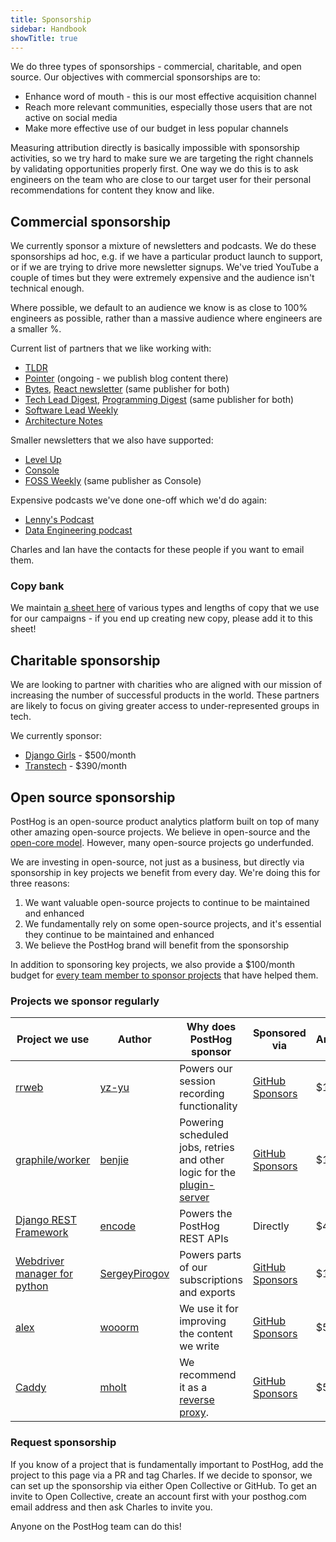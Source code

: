 ```yaml
---
title: Sponsorship
sidebar: Handbook
showTitle: true
---
```


We do three types of sponsorships - commercial, charitable, and open source. Our objectives with commercial sponsorships are to:

- Enhance word of mouth - this is our most effective acquisition channel
- Reach more relevant communities, especially those users that are not active on social media
- Make more effective use of our budget in less popular channels 

Measuring attribution directly is basically impossible with sponsorship activities, so we try hard to make sure we are targeting the right channels by validating opportunities properly first. One way we do this is to ask engineers on the team who are close to our target user for their personal recommendations for content they know and like. 

## Commercial sponsorship

We currently sponsor a mixture of newsletters and podcasts. We do these sponsorships ad hoc, e.g. if we have a particular product launch to support, or if we are trying to drive more newsletter signups. We've tried YouTube a couple of times but they were extremely expensive and the audience isn't technical enough. 

Where possible, we default to an audience we know is as close to 100% engineers as possible, rather than a massive audience where engineers are a smaller %.  

Current list of partners that we like working with:

- [TLDR](https://tldr.tech/)
- [Pointer](https://www.pointer.io/) (ongoing - we publish blog content there)
- [Bytes](https://bytes.dev/), [React newsletter](https://reactnewsletter.com/) (same publisher for both)
- [Tech Lead Digest](https://techleaddigest.net/), [Programming Digest](https://programmingdigest.net/) (same publisher for both)
- [Software Lead Weekly](https://softwareleadweekly.com/)
- [Architecture Notes](https://architecturenotes.co/)

Smaller newsletters that we also have supported:

- [Level Up](https://levelup.patkua.com/)
- [Console](https://console.dev/)
- [FOSS Weekly](https://fossweekly.beehiiv.com/) (same publisher as Console) 

Expensive podcasts we've done one-off which we'd do again:

- [Lenny's Podcast](https://www.lennyspodcast.com/)
- [Data Engineering podcast](https://www.dataengineeringpodcast.com/)

Charles and Ian have the contacts for these people if you want to email them. 

### Copy bank

We maintain [a sheet here](https://docs.google.com/spreadsheets/d/1VOwyDs8qmXw38KgCiPeJMIGS-SedSAZLXfb2zvB_1jE/edit#gid=0) of various types and lengths of copy that we use for our campaigns - if you end up creating new copy, please add it to this sheet!

## Charitable sponsorship

We are looking to partner with charities who are aligned with our mission of increasing the number of successful products in the world. These partners are likely to focus on giving greater access to under-represented groups in tech.  

We currently sponsor:

- [Django Girls](https://djangogirls.org/en/) - $500/month
- [Transtech](https://transtechsocial.org/) - $390/month

## Open source sponsorship

PostHog is an open-source product analytics platform built on top of many other amazing open-source projects. We believe in open-source and the [open-core model](https://en.wikipedia.org/wiki/Open-core_model). However, many open-source projects go underfunded.

We are investing in open-source, not just as a business, but directly via sponsorship in key projects we benefit from every day. We're doing this for three reasons:

1. We want valuable open-source projects to continue to be maintained and enhanced
2. We fundamentally rely on some open-source projects, and it's essential they continue to be maintained and enhanced
3. We believe the PostHog brand will benefit from the sponsorship

In addition to sponsoring key projects, we also provide a $100/month budget for [every team member to sponsor projects](/handbook/people/spending-money#open-source-sponsorship-for-individuals) that have helped them.

### Projects we sponsor regularly

| Project we use               | Author     | Why does PostHog sponsor                                                  | Sponsored via                           | Amount/month           |
| ---------------------------- | ---------- | ------------------------------------------------------------------------- | --------------------------------------- | ---------------------- |
| [rrweb]                      | [yz-yu]    | Powers our session recording functionality                                | [GitHub Sponsors][github-sponsors]      | $100                   |
| [graphile/worker]            | [benjie]   | Powering scheduled jobs, retries and other logic for the [plugin-server]  | [GitHub Sponsors][github-sponsors]      | $100                   |
| [Django REST Framework][drf] | [encode]   | Powers the PostHog REST APIs                                              | Directly                                | $400                   |
| [Webdriver manager for python]                       | [SergeyPirogov]   | Powers parts of our subscriptions and exports                                          | [GitHub Sponsors][github-sponsors]      | $15                     |
| [alex]                       | [wooorm]   | We use it for improving the content we write                                           | [GitHub Sponsors][github-sponsors]      | $5                     |
| [Caddy]                       | [mholt]   | We recommend it as a [reverse proxy](/docs/advanced/proxy#deploying-a-reverse-proxy).                                      | [GitHub Sponsors][github-sponsors]      | $50                     |

<!-- projects -->
[rrweb]: https://github.com/rrweb-io/rrweb
[graphile/worker]: https://github.com/graphile/worker
[drf]: https://github.com/encode/django-rest-framework
[alex]: https://github.com/get-alex/alex
[Webdriver manager for python]: https://github.com/SergeyPirogov/webdriver_manager
[Caddy]: https://github.com/caddyserver/caddy

<!-- authors -->
[yz-yu]: https://github.com/yz-yu
[benjie]: https://github.com/benjie
[encode]: https://github.com/encode
[wooorm]: https://github.com/wooorm
[SergeyPirogov]: https://github.com/SergeyPirogov
[mholt]: https://github.com/mholt

<!-- other links -->
[github-sponsors]: https://github.com/orgs/PostHog/sponsoring
[plugin-server]: https://github.com/PostHog/plugin-server

### Request sponsorship

If you know of a project that is fundamentally important to PostHog, add the project to this page via a PR and tag Charles. If we decide to sponsor, we can set up the sponsorship via either Open Collective or GitHub. To get an invite to Open Collective, create an account first with your posthog.com email address and then ask Charles to invite you. 

Anyone on the PostHog team can do this!
